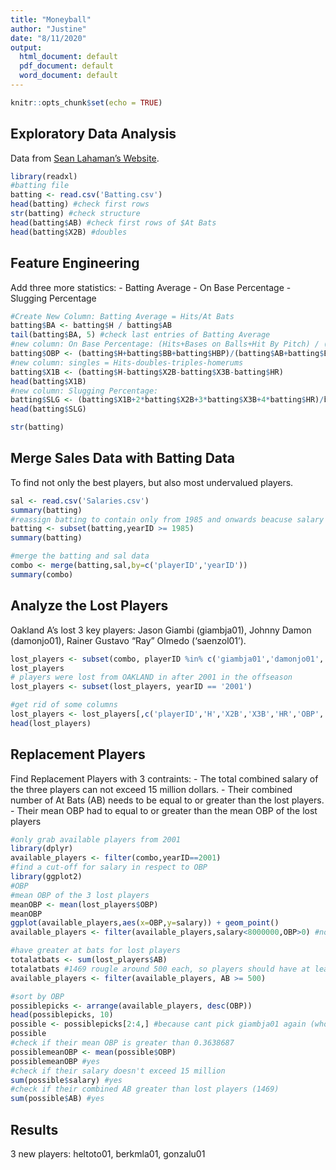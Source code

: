 ```yaml
---
title: "Moneyball"
author: "Justine"
date: "8/11/2020"
output:
  html_document: default
  pdf_document: default
  word_document: default
---
```


```r
knitr::opts_chunk$set(echo = TRUE)
```

## Exploratory Data Analysis
Data from [Sean Lahaman's Website](http://www.seanlahman.com/baseball-archive/statistics/).

```r
library(readxl)
#batting file
batting <- read.csv('Batting.csv')
head(batting) #check first rows
str(batting) #check structure
head(batting$AB) #check first rows of $At Bats
head(batting$X2B) #doubles
```

## Feature Engineering
Add three more statistics:
- Batting Average
- On Base Percentage
- Slugging Percentage
```r
#Create New Column: Batting Average = Hits/At Bats
batting$BA <- batting$H / batting$AB
tail(batting$BA, 5) #check last entries of Batting Average
#new column: On Base Percentage: (Hits+Bases on Balls+Hit By Pitch) / (At Bats+Bases on Balls+Hit By Pitch+Sacrifice Fly)
batting$OBP <- (batting$H+batting$BB+batting$HBP)/(batting$AB+batting$BB+batting$HBP+batting$SF)
#new column: singles = Hits-doubles-triples-homerums
batting$X1B <- (batting$H-batting$X2B-batting$X3B-batting$HR)
head(batting$X1B)
#new column: Slugging Percentage:
batting$SLG <- (batting$X1B+2*batting$X2B+3*batting$X3B+4*batting$HR)/batting$AB
head(batting$SLG)

str(batting)
```

## Merge Sales Data with Batting Data
To find not only the best players, but also most undervalued players.
```r
sal <- read.csv('Salaries.csv')
summary(batting)
#reassign batting to contain only from 1985 and onwards beacuse salary data starts from 1985
batting <- subset(batting,yearID >= 1985)
summary(batting)

#merge the batting and sal data
combo <- merge(batting,sal,by=c('playerID','yearID'))
summary(combo)
```

## Analyze the Lost Players
Oakland A's lost 3 key players: Jason Giambi (giambja01), Johnny Damon (damonjo01), Rainer Gustavo "Ray" Olmedo ('saenzol01').
```r
lost_players <- subset(combo, playerID %in% c('giambja01','damonjo01','saenzol01') )
lost_players
# players were lost from OAKLAND in after 2001 in the offseason
lost_players <- subset(lost_players, yearID == '2001')

#get rid of some columns
lost_players <- lost_players[,c('playerID','H','X2B','X3B','HR','OBP','SLG','BA','AB')]
head(lost_players)
```

## Replacement Players
Find Replacement Players with 3 contraints:
- The total combined salary of the three players can not exceed 15 million dollars.
- Their combined number of At Bats (AB) needs to be equal to or greater than the lost players.
- Their mean OBP had to equal to or greater than the mean OBP of the lost players
```r
#only grab available players from 2001
library(dplyr)
available_players <- filter(combo,yearID==2001)
#find a cut-off for salary in respect to OBP
library(ggplot2)
#OBP
#mean OBP of the 3 lost players
meanOBP <- mean(lost_players$OBP)
meanOBP
ggplot(available_players,aes(x=OBP,y=salary)) + geom_point()
available_players <- filter(available_players,salary<8000000,OBP>0) #no point in having players with too large of a salary and 0

#have greater at bats for lost players
totalatbats <- sum(lost_players$AB)
totalatbats #1469 rougle around 500 each, so players should have at least that
available_players <- filter(available_players, AB >= 500)

#sort by OBP
possiblepicks <- arrange(available_players, desc(OBP))
head(possiblepicks, 10)
possible <- possiblepicks[2:4,] #because cant pick giambja01 again (who's in first on our list)
possible
#check if their mean OBP is greater than 0.3638687
possiblemeanOBP <- mean(possible$OBP)
possiblemeanOBP #yes
#check if their salary doesn't exceed 15 million
sum(possible$salary) #yes
#check if their combined AB greater than lost players (1469)
sum(possible$AB) #yes
```
## Results
3 new players: heltoto01, berkmla01, gonzalu01
